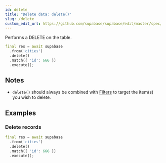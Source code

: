 ```yaml
---
id: delete
title: "Delete data: delete()"
slug: /delete
custom_edit_url: https://github.com/supabase/supabase/edit/master/spec/supabase_dart_v0.yml
---
```


Performs a DELETE on the table.


```dart
final res = await supabase
  .from('cities')
  .delete()
  .match({ 'id': 666 })
  .execute();
```






## Notes

- `delete()` should always be combined with [Filters](/docs/reference/dart/using-filters) to target the item(s) you wish to delete.










## Examples

### Delete records



```dart
final res = await supabase
  .from('cities')
  .delete()
  .match({ 'id': 666 })
  .execute();
```